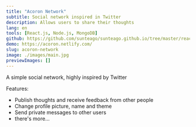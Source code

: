 ```yaml
---
title: "Acoron Network"
subtitle: Social network inspired in Twitter
description: Allows users to share their thoughts
lang: en
tools: [React.js, Node.js, MongoDB]
github: https://github.com/sunteago/sunteago.github.io/tree/master/react--social-network-acoron
demo: https://acoron.netlify.com/
slug: acoron-network
image: ./images/main.jpg
previewImages: []
---
```


A simple social network, highly inspired by Twitter

Features:

- Publish thoughts and receive feedback from other people
- Change profile picture, name and theme
- Send private messages to other users
- there's more...
